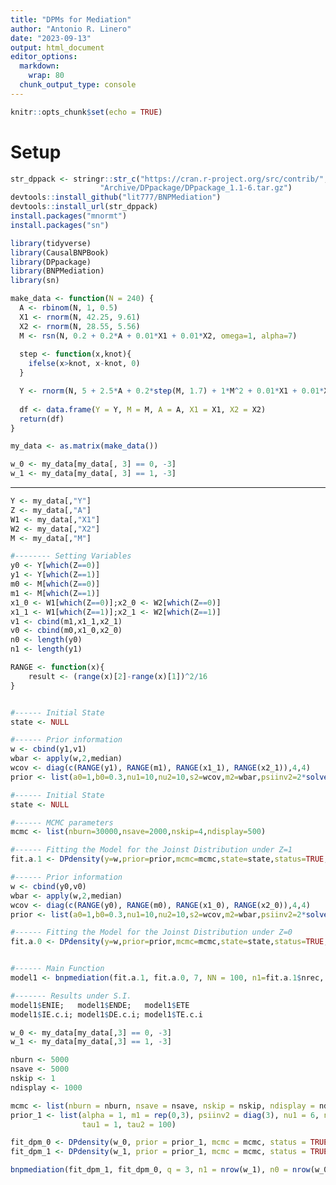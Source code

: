 ```yaml
---
title: "DPMs for Mediation"
author: "Antonio R. Linero"
date: "2023-09-13"
output: html_document
editor_options: 
  markdown: 
    wrap: 80
  chunk_output_type: console
---
```


```r
knitr::opts_chunk$set(echo = TRUE)
```

# Setup

```r
str_dppack <- stringr::str_c("https://cran.r-project.org/src/contrib/",
                    "Archive/DPpackage/DPpackage_1.1-6.tar.gz")
devtools::install_github("lit777/BNPMediation")
devtools::install_url(str_dppack)
install.packages("mnormt")
install.packages("sn")
```

```r
library(tidyverse)
library(CausalBNPBook)
library(DPpackage)
library(BNPMediation)
library(sn)
```

```r
make_data <- function(N = 240) {
  A <- rbinom(N, 1, 0.5)
  X1 <- rnorm(N, 42.25, 9.61)
  X2 <- rnorm(N, 28.55, 5.56)
  M <- rsn(N, 0.2 + 0.2*A + 0.01*X1 + 0.01*X2, omega=1, alpha=7)
  
  step <- function(x,knot){
    ifelse(x>knot, x-knot, 0)
  }

  Y <- rnorm(N, 5 + 2.5*A + 0.2*step(M, 1.7) + 1*M^2 + 0.01*X1 + 0.01*X2, 0.2)
  
  df <- data.frame(Y = Y, M = M, A = A, X1 = X1, X2 = X2)
  return(df)
}

my_data <- as.matrix(make_data())

w_0 <- my_data[my_data[, 3] == 0, -3]
w_1 <- my_data[my_data[, 3] == 1, -3]
```

---

```r
Y <- my_data[,"Y"]
Z <- my_data[,"A"]
W1 <- my_data[,"X1"]
W2 <- my_data[,"X2"]
M <- my_data[,"M"]

#-------- Setting Variables
y0 <- Y[which(Z==0)]
y1 <- Y[which(Z==1)]
m0 <- M[which(Z==0)]
m1 <- M[which(Z==1)]
x1_0 <- W1[which(Z==0)];x2_0 <- W2[which(Z==0)]
x1_1 <- W1[which(Z==1)];x2_1 <- W2[which(Z==1)]
v1 <- cbind(m1,x1_1,x2_1)
v0 <- cbind(m0,x1_0,x2_0)
n0 <- length(y0)
n1 <- length(y1)

RANGE <- function(x){
    result <- (range(x)[2]-range(x)[1])^2/16
}


#------ Initial State
state <- NULL

#------ Prior information
w <- cbind(y1,v1)
wbar <- apply(w,2,median)
wcov <- diag(c(RANGE(y1), RANGE(m1), RANGE(x1_1), RANGE(x2_1)),4,4)
prior <- list(a0=1,b0=0.3,nu1=10,nu2=10,s2=wcov,m2=wbar,psiinv2=2*solve(wcov),tau1=6,tau2=3)

#------ Initial State
state <- NULL

#------ MCMC parameters
mcmc <- list(nburn=30000,nsave=2000,nskip=4,ndisplay=500)

#------ Fitting the Model for the Joinst Distribution under Z=1
fit.a.1 <- DPdensity(y=w,prior=prior,mcmc=mcmc,state=state,status=TRUE, na.action=na.omit)

#------ Prior information
w <- cbind(y0,v0)
wbar <- apply(w,2,median)
wcov <- diag(c(RANGE(y0), RANGE(m0), RANGE(x1_0), RANGE(x2_0)),4,4)
prior <- list(a0=1,b0=0.3,nu1=10,nu2=10,s2=wcov,m2=wbar,psiinv2=2*solve(wcov),tau1=6,tau2=3)

#------ Fitting the Model for the Joinst Distribution under Z=0
fit.a.0 <- DPdensity(y=w,prior=prior,mcmc=mcmc,state=state,status=TRUE, na.action=na.omit)


#------ Main Function
model1 <- bnpmediation(fit.a.1, fit.a.0, 7, NN = 100, n1=fit.a.1$nrec, n0=fit.a.0$nrec, extra.thin = 5)

#------- Results under S.I.
model1$ENIE;   model1$ENDE;   model1$ETE
model1$IE.c.i; model1$DE.c.i; model1$TE.c.i
```




```r
w_0 <- my_data[my_data[,3] == 0, -3]
w_1 <- my_data[my_data[,3] == 1, -3]
```

```r
nburn <- 5000
nsave <- 5000
nskip <- 1
ndisplay <- 1000

mcmc <- list(nburn = nburn, nsave = nsave, nskip = nskip, ndisplay = ndisplay)
prior_1 <- list(alpha = 1, m1 = rep(0,3), psiinv2 = diag(3), nu1 = 6, nu2 = 6, 
                tau1 = 1, tau2 = 100)

fit_dpm_0 <- DPdensity(w_0, prior = prior_1, mcmc = mcmc, status = TRUE)
fit_dpm_1 <- DPdensity(w_1, prior = prior_1, mcmc = mcmc, status = TRUE)
```

```r
bnpmediation(fit_dpm_1, fit_dpm_0, q = 3, n1 = nrow(w_1), n0 = nrow(w_0))
```

